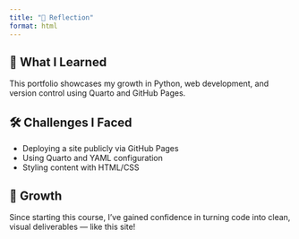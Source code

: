 ```yaml
---
title: "🧠 Reflection"
format: html
---
```


<div class="container mt-5" style="max-width: 900px;">
  <div class="card shadow p-4 animate__animated animate__fadeIn">

  <h2>📘 What I Learned</h2>
  <p>This portfolio showcases my growth in Python, web development, and version control using Quarto and GitHub Pages.</p>

  <h2>🛠 Challenges I Faced</h2>
  <ul>
    <li>Deploying a site publicly via GitHub Pages</li>
    <li>Using Quarto and YAML configuration</li>
    <li>Styling content with HTML/CSS</li>
  </ul>

  <h2>🌱 Growth</h2>
  <p>Since starting this course, I’ve gained confidence in turning code into clean, visual deliverables — like this site!</p>

  </div>
</div>
